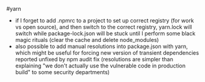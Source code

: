 
#yarn

* if I forget to add .npmrc to a project to set up correct registry (for work vs open source), and then switch to the correct registry, yarn.lock will switch while package-lock.json will be stuck until I perform some black magic rituals (clear the cache and delete node_modules)
* also possible to add manual resolutions into package.json with yarn, which might be useful for forcing new version of transient dependencies reported unfixed by  npm audit fix (resolutions are simpler than explaining "we don't actually use the vulnerable code in production build" to some security departments)
